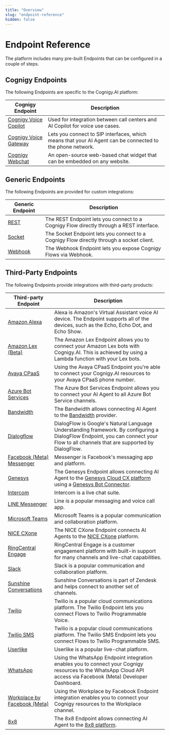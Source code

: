```yaml
---
title: "Overview"
slug: "endpoint-reference"
hidden: false
---
```


# Endpoint Reference

The platform includes many pre-built Endpoints that can be configured in a couple of steps.

## Cognigy Endpoints

The following Endpoints are specific to the Cognigy.AI platform:

| Cognigy Endpoint                          | Description                                                                                               |
|-------------------------------------------|-----------------------------------------------------------------------------------------------------------|
| [Cognigy Voice Copilot](voice-copilot.mdx) | Used for integration between call centers and AI Copilot for voice use cases.                             |
| [Cognigy Voice Gateway](voice-gateway.mdx) | Lets you connect to SIP interfaces, which means that your AI Agent can be connected to the phone network. |
| [Cognigy Webchat](webchat.mdx)             | An open-source web-based chat widget that can be embedded on any website.                                 |

## Generic Endpoints

The following Endpoints are provided for custom integrations:

| Generic Endpoint      | Description                                                                              |
|-----------------------|------------------------------------------------------------------------------------------|
| [REST](rest.mdx)       | The REST Endpoint lets you connect to a Cognigy Flow directly through a REST interface.  |
| [Socket](socketio.mdx) | The Socket Endpoint lets you connect to a Cognigy Flow directly through a socket client. |
| [Webhook](webhook.mdx) | The Webhook Endpoint lets you expose Cognigy Flows via Webhook.                          |

## Third-Party Endpoints

The following Endpoints provide integrations with third-party products:

| Third-party  Endpoint                               | Description                                                                                                                                                                                                           |
|-----------------------------------------------------|-----------------------------------------------------------------------------------------------------------------------------------------------------------------------------------------------------------------------|
| [Amazon Alexa](amazon-alexa.mdx)                     | Alexa is Amazon's Virtual Assistant voice AI device. The Endpoint supports all of the devices, such as the Echo, Echo Dot, and Echo Show.                                                                             |
| [Amazon Lex (Beta)](amazon-lex.mdx)                  | The Amazon Lex Endpoint allows you to connect your Amazon Lex bots with Cognigy.AI. This is achieved by using a Lambda function with your Lex bots.                                                                   |
| [Avaya CPaaS](avaya-cpaas.mdx)                       | Using the Avaya CPaaS Endpoint you're able to connect your Cognigy.AI resources to your Avaya CPaaS phone number.                                                                                                     |
| [Azure Bot Services](azure-bot-services.mdx)         | The Azure Bot Services Endpoint allows you to connect your AI Agent to all Azure Bot Service channels.                                                                                                                |
| [Bandwidth](bandwidth.mdx)                           | The Bandwidth allows connecting AI Agent to the [Bandwidth](https://www.bandwidth.com/) provider.                                                                                                                     |
| [Dialogflow](dialogflow.mdx)                         | DialogFlow is Google's Natural Language Understanding framework. By configuring a DialogFlow Endpoint, you can connect your Flow to all channels that are supported by DialogFlow.                                    |
| [Facebook (Meta) Messenger](facebook-messenger.mdx)  | Messenger is Facebook's messaging app and platform.                                                                                                                                                                   |
| [Genesys](genesys.mdx)                               | The Genesys Endpoint allows connecting AI Agent to the [Genesys Cloud CX platform](https://apps.mypurecloud.de/) using a [Genesys Bot Connector](https://help.mypurecloud.com/articles/about-genesys-bot-connector/). |
| [Intercom](intercom.mdx)                             | Intercom is a live chat suite.                                                                                                                                                                                        |
| [LINE Messenger](line-messenger.mdx)                 | Line is a popular messaging and voice call app.                                                                                                                                                                       |
| [Microsoft Teams](microsoft-teams.mdx)               | Microsoft Teams is a popular communication and collaboration platform.                                                                                                                                                |
| [NICE CXone](nice.mdx)                               | The NICE CXone Endpoint connects AI Agents to the [NICE CXone](https://www.nice.com) platform.                                                                                                                        |
| [RingCentral Engage](ringcentral-engage.mdx)         | RingCentral Engage is a customer engagement platform with built-in support for many channels and live-chat capabilities.                                                                                              |
| [Slack](slack.mdx)                                   | Slack is a popular communication and collaboration platform.                                                                                                                                                          |
| [Sunshine Conversations](sunshine-conversations.mdx) | Sunshine Conversations is part of Zendesk and helps connect to another set of channels.                                                                                                                               |
| [Twilio](twilio.mdx)                                 | Twilio is a popular cloud communications platform. The Twilio Endpoint lets you connect Flows to Twilio Programmable Voice.                                                                                           |
| [Twilio SMS](twilio.mdx)                             | Twilio is a popular cloud communications platform. The Twilio SMS Endpoint lets you connect Flows to Twilio Programmable SMS.                                                                                         |
| [Userlike](userlike.mdx)                             | Userlike is a popular live-chat platform.                                                                                                                                                                             |
| [WhatsApp](whatsapp.mdx)                             | Using the WhatsApp Endpoint integration enables you to connect your Cognigy resources to the WhatsApp Cloud API access via Facebook (Meta) Developer Dashboard.                                                       |
| [Workplace by Facebook (Meta)](workplace-by-fb.mdx)  | Using the Workplace by Facebook Endpoint integration enables you to connect your Cognigy resources to the Workplace channel.                                                                                          |
| [8x8](8x8.mdx)                                       | The 8x8 Endpoint allows connecting AI Agent to the [8x8 platform](https://www.8x8.com/).                                                                                                                              |
